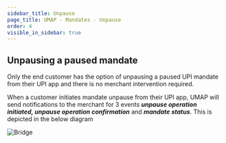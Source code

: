```yaml
---
sidebar_title: Unpause
page_title: UMAP - Mandates - Unpause
order: 4
visible_in_sidebar: true
---
```


## Unpausing a paused mandate

Only the end customer has the option of unpausing a paused UPI mandate from their UPI app and there is no merchant intervention required.

When a customer initiates mandate unpause from their UPI app, UMAP will send notifications to the merchant for 3 events **<i>unpause operation initiated, unpause operation confirmation</i>** and **<i>mandate status</i>**. This is depicted in the below diagram

<img
  src="https://storage.googleapis.com/strapi-assets/latest/mandate-unpause/mandate-unpause.png"
  alt="Bridge"
/>